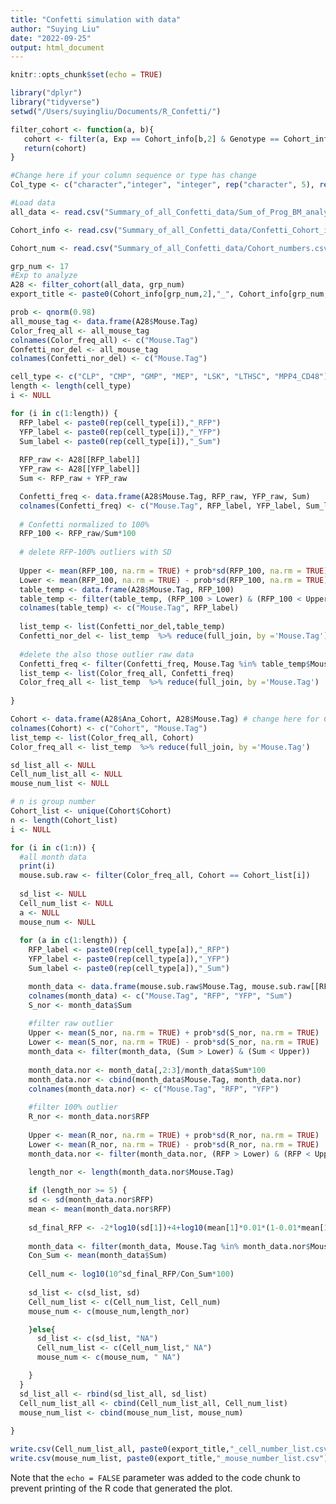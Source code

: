 ```yaml
---
title: "Confetti simulation with data"
author: "Suying Liu"
date: "2022-09-25"
output: html_document
---
```


```r
knitr::opts_chunk$set(echo = TRUE)

library("dplyr")
library("tidyverse")
setwd("/Users/suyingliu/Documents/R_Confetti/")

filter_cohort <- function(a, b){
   cohort <- filter(a, Exp == Cohort_info[b,2] & Genotype == Cohort_info[b,3] & Ana_Cohort %in% Cohort_num[,b])
   return(cohort)
}

```

```r
#Change here if your column sequence or type has change
Col_type <- c("character","integer", "integer", rep("character", 5), rep("numeric", 53))

#Load data
all_data <- read.csv("Summary_of_all_Confetti_data/Sum_of_Prog_BM_analysis.csv", stringsAsFactors=FALSE, header=TRUE, colClasses= Col_type)

Cohort_info <- read.csv("Summary_of_all_Confetti_data/Confetti_Cohort_information.csv", stringsAsFactors=FALSE, header=TRUE)

Cohort_num <- read.csv("Summary_of_all_Confetti_data/Cohort_numbers.csv", stringsAsFactors=FALSE, header=TRUE)

grp_num <- 17
#Exp to analyze
A28 <- filter_cohort(all_data, grp_num)
export_title <- paste0(Cohort_info[grp_num,2],"_", Cohort_info[grp_num,3], "_",Cohort_info[grp_num,6])

```

```r
prob <- qnorm(0.98)
all_mouse_tag <- data.frame(A28$Mouse.Tag)
Color_freq_all <- all_mouse_tag
colnames(Color_freq_all) <- c("Mouse.Tag")
Confetti_nor_del <- all_mouse_tag
colnames(Confetti_nor_del) <- c("Mouse.Tag")

cell_type <- c("CLP", "CMP", "GMP", "MEP", "LSK", "LTHSC", "MPP4_CD48")
length <- length(cell_type)
i <- NULL

for (i in c(1:length)) {
  RFP_label <- paste0(rep(cell_type[i]),"_RFP")
  YFP_label <- paste0(rep(cell_type[i]),"_YFP")
  Sum_label <- paste0(rep(cell_type[i]),"_Sum")
  
  RFP_raw <- A28[[RFP_label]]
  YFP_raw <- A28[[YFP_label]]
  Sum <- RFP_raw + YFP_raw

  Confetti_freq <- data.frame(A28$Mouse.Tag, RFP_raw, YFP_raw, Sum)  
  colnames(Confetti_freq) <- c("Mouse.Tag", RFP_label, YFP_label, Sum_label)
    
  # Confetti normalized to 100%
  RFP_100 <- RFP_raw/Sum*100
  
  # delete RFP-100% outliers with SD
  
  Upper <- mean(RFP_100, na.rm = TRUE) + prob*sd(RFP_100, na.rm = TRUE)
  Lower <- mean(RFP_100, na.rm = TRUE) - prob*sd(RFP_100, na.rm = TRUE)
  table_temp <- data.frame(A28$Mouse.Tag, RFP_100)
  table_temp <- filter(table_temp, (RFP_100 > Lower) & (RFP_100 < Upper))
  colnames(table_temp) <- c("Mouse.Tag", RFP_label)
  
  list_temp <- list(Confetti_nor_del,table_temp)
  Confetti_nor_del <- list_temp  %>% reduce(full_join, by ='Mouse.Tag')
  
  #delete the also those outlier raw data
  Confetti_freq <- filter(Confetti_freq, Mouse.Tag %in% table_temp$Mouse.Tag)
  list_temp <- list(Color_freq_all, Confetti_freq)
  Color_freq_all <- list_temp  %>% reduce(full_join, by ='Mouse.Tag')
  
}

Cohort <- data.frame(A28$Ana_Cohort, A28$Mouse.Tag) # change here for Cohort or Ana_Cohort
colnames(Cohort) <- c("Cohort", "Mouse.Tag")
list_temp <- list(Color_freq_all, Cohort)
Color_freq_all <- list_temp  %>% reduce(full_join, by ='Mouse.Tag')
```

```r
sd_list_all <- NULL
Cell_num_list_all <- NULL
mouse_num_list <- NULL

# n is group number
Cohort_list <- unique(Cohort$Cohort)
n <- length(Cohort_list)
i <- NULL

for (i in c(1:n)) {
  #all month data
  print(i)
  mouse.sub.raw <- filter(Color_freq_all, Cohort == Cohort_list[i])
  
  sd_list <- NULL
  Cell_num_list <- NULL
  a <- NULL
  mouse_num <- NULL
 
  for (a in c(1:length)) {
    RFP_label <- paste0(rep(cell_type[a]),"_RFP")
    YFP_label <- paste0(rep(cell_type[a]),"_YFP")
    Sum_label <- paste0(rep(cell_type[a]),"_Sum")

    month_data <- data.frame(mouse.sub.raw$Mouse.Tag, mouse.sub.raw[[RFP_label]], mouse.sub.raw[[YFP_label]], mouse.sub.raw[[Sum_label]])
    colnames(month_data) <- c("Mouse.Tag", "RFP", "YFP", "Sum")
    S_nor <- month_data$Sum
    
    #filter raw outlier
    Upper <- mean(S_nor, na.rm = TRUE) + prob*sd(S_nor, na.rm = TRUE)
    Lower <- mean(S_nor, na.rm = TRUE) - prob*sd(S_nor, na.rm = TRUE)
    month_data <- filter(month_data, (Sum > Lower) & (Sum < Upper))
    
    month_data.nor <- month_data[,2:3]/month_data$Sum*100
    month_data.nor <- cbind(month_data$Mouse.Tag, month_data.nor)
    colnames(month_data.nor) <- c("Mouse.Tag", "RFP", "YFP")
    
    #filter 100% outlier
    R_nor <- month_data.nor$RFP
    
    Upper <- mean(R_nor, na.rm = TRUE) + prob*sd(R_nor, na.rm = TRUE)
    Lower <- mean(R_nor, na.rm = TRUE) - prob*sd(R_nor, na.rm = TRUE)
    month_data.nor <- filter(month_data.nor, (RFP > Lower) & (RFP < Upper))

    length_nor <- length(month_data.nor$Mouse.Tag)
    
    if (length_nor >= 5) {
    sd <- sd(month_data.nor$RFP)
    mean <- mean(month_data.nor$RFP)
    
    sd_final_RFP <- -2*log10(sd[1])+4+log10(mean[1]*0.01*(1-0.01*mean[1]))+0.722461462
    
    month_data <- filter(month_data, Mouse.Tag %in% month_data.nor$Mouse.Tag)
    Con_Sum <- mean(month_data$Sum)
    
    Cell_num <- log10(10^sd_final_RFP/Con_Sum*100)
    
    sd_list <- c(sd_list, sd)
    Cell_num_list <- c(Cell_num_list, Cell_num)
    mouse_num <- c(mouse_num,length_nor)

    }else{
      sd_list <- c(sd_list, "NA")
      Cell_num_list <- c(Cell_num_list," NA")
      mouse_num <- c(mouse_num, " NA")

    }
  }
  sd_list_all <- rbind(sd_list_all, sd_list)
  Cell_num_list_all <- cbind(Cell_num_list_all, Cell_num_list)
  mouse_num_list <- cbind(mouse_num_list, mouse_num)
    
}

write.csv(Cell_num_list_all, paste0(export_title,"_cell_number_list.csv"))
write.csv(mouse_num_list, paste0(export_title,"_mouse_number_list.csv"))

```

Note that the `echo = FALSE` parameter was added to the code chunk to prevent printing of the R code that generated the plot.
